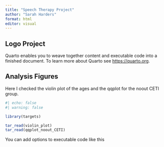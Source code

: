 ```yaml
---
title: "Speech Therapy Project"
author: "Sarah Harders"
format: html
editor: visual
---
```


## Logo Project

Quarto enables you to weave together content and executable code into a finished document. To learn more about Quarto see <https://quarto.org>.

## Analysis Figures

Here I checked the violin plot of the ages and the qqplot for the noout CETI group.

```r
#| echo: false
#| warning: false

library(targets)

tar_read(violin_plot)
tar_read(qqplot_noout_CETI)
```

You can add options to executable code like this
